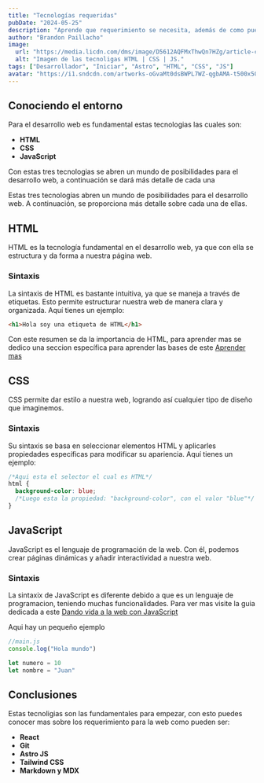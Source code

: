 ```yaml
---
title: "Tecnologías requeridas"
pubDate: "2024-05-25"
description: "Aprende que requerimiento se necesita, además de como puedes aprender más"
author: "Brandon Paillacho"
image:
  url: "https://media.licdn.com/dms/image/D5612AQFMxThwQn7HZg/article-cover_image-shrink_720_1280/0/1697274440798?e=2147483647&v=beta&t=Tf2EFl37sb-ltV1w-tGJG9y4ghxvxNNM1y9IBIcwYTY"
  alt: "Imagen de las tecnoligas HTML | CSS | JS."
tags: ["Desarrollador", "Iniciar", "Astro", "HTML", "CSS", "JS"]
avatar: "https://i1.sndcdn.com/artworks-oGvaMt0dsBWPL7WZ-qgbAMA-t500x500.jpg"
---
```


## Conociendo el entorno

Para el desarrollo web es fundamental estas tecnologias las cuales son:

- **HTML**
- **CSS**
- **JavaScript**

Con estas tres tecnologias se abren un mundo de posibilidades para el desarrollo web, a continuación se dará más detalle de cada una

Estas tres tecnologías abren un mundo de posibilidades para el desarrollo web. A continuación, se proporciona más detalle sobre cada una de ellas.

## HTML

HTML es la tecnología fundamental en el desarrollo web, ya que con ella se estructura y da forma a nuestra página web.

### Sintaxis

La sintaxis de HTML es bastante intuitiva, ya que se maneja a través de etiquetas. Esto permite estructurar nuestra web de manera clara y organizada. Aquí tienes un ejemplo:

```html
<h1>Hola soy una etiqueta de HTML</h1>
```

Con este resumen se da la importancia de HTML, para aprender mas se dedico una seccion específica para aprender las bases de este [Aprender mas](/es/docs)

## CSS

CSS permite dar estilo a nuestra web, logrando así cualquier tipo de diseño que imaginemos.

### Sintaxis

Su sintaxis se basa en seleccionar elementos HTML y aplicarles propiedades específicas para modificar su apariencia. Aquí tienes un ejemplo:

```css
/*Aqui esta el selector el cual es HTML*/
html {
  background-color: blue; 
  /*Luego esta la propiedad: "background-color", con el valor "blue"*/
}
```

## JavaScript

JavaScript es el lenguaje de programación de la web. Con él, podemos crear páginas dinámicas y añadir interactividad a nuestra web.

### Sintaxis

La sintaxix de JavaScript es diferente debido a que es un lenguaje de programacion, teniendo muchas funcionalidades. Para ver mas visite la guia dedicada a este [Dando vida a la web con JavaScript](/es/docs)

Aqui hay un pequeño ejemplo

```js
//main.js
console.log("Hola mundo")

let numero = 10
let nombre = "Juan"
```

## Conclusiones

Estas tecnoligias son las fundamentales para empezar, con esto puedes conocer mas sobre los requerimiento para la web como pueden ser:

- **React**
- **Git**
- **Astro JS**
- **Tailwind CSS**
- **Markdown y MDX**

<LinksContainer>
  <LinkCard
  invert
  text="Mira como empezar como desarrollador"
  destiny="como-iniciar"
  content="dev"
  />
  <LinkCard
  text="Tecnologias Adicionales"
  destiny="otras-tecnologias"
  content="dev"
  />
</LinksContainer>